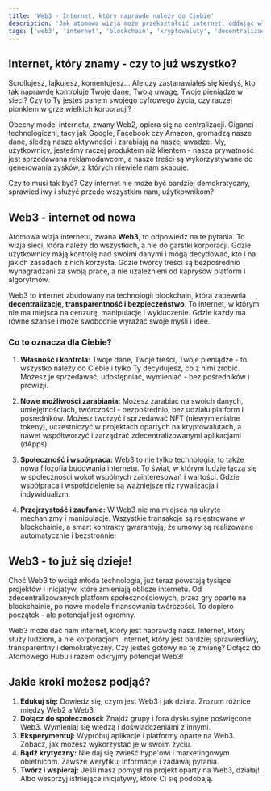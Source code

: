 ```yaml
---
title: 'Web3 - Internet, który naprawdę należy do Ciebie'
description: 'Jak atomowa wizja może przekształcić internet, oddając władzę użytkownikom, zwiększając transparentność i tworząc nowe możliwości ekonomiczne?'
tags: ['web3', 'internet', 'blockchain', 'kryptowaluty', 'decentralizacja']
---
```


## Internet, który znamy - czy to już wszystko?

Scrollujesz, lajkujesz, komentujesz... Ale czy zastanawiałeś się kiedyś, kto tak naprawdę kontroluje Twoje dane, Twoją uwagę, Twoje pieniądze w sieci? Czy to Ty jesteś panem swojego cyfrowego życia, czy raczej pionkiem w grze wielkich korporacji?

Obecny model internetu, zwany Web2, opiera się na centralizacji. Giganci technologiczni, tacy jak Google, Facebook czy Amazon, gromadzą nasze dane, śledzą nasze aktywności i zarabiają na naszej uwadze. My, użytkownicy, jesteśmy raczej produktem niż klientem - nasza prywatność jest sprzedawana reklamodawcom, a nasze treści są wykorzystywane do generowania zysków, z których niewiele nam skapuje.

Czy to musi tak być? Czy internet nie może być bardziej demokratyczny, sprawiedliwy i służyć przede wszystkim nam, użytkownikom?

## Web3 - internet od nowa

Atomowa wizja internetu, zwana **Web3**, to odpowiedź na te pytania. To wizja sieci, która należy do wszystkich, a nie do garstki korporacji. Gdzie użytkownicy mają kontrolę nad swoimi danymi i mogą decydować, kto i na jakich zasadach z nich korzysta. Gdzie twórcy treści są bezpośrednio wynagradzani za swoją pracę, a nie uzależnieni od kaprysów platform i algorytmów.

Web3 to internet zbudowany na technologii blockchain, która zapewnia **decentralizację, transparentność i bezpieczeństwo**. To internet, w którym nie ma miejsca na cenzurę, manipulację i wykluczenie. Gdzie każdy ma równe szanse i może swobodnie wyrażać swoje myśli i idee.

### Co to oznacza dla Ciebie?

1. **Własność i kontrola:**
   Twoje dane, Twoje treści, Twoje pieniądze - to wszystko należy do Ciebie i tylko Ty decydujesz, co z nimi zrobić. Możesz je sprzedawać, udostępniać, wymieniać - bez pośredników i prowizji.

2. **Nowe możliwości zarabiania:**
   Możesz zarabiać na swoich danych, umiejętnościach, twórczości - bezpośrednio, bez udziału platform i pośredników. Możesz tworzyć i sprzedawać NFT (niewymienialne tokeny), uczestniczyć w projektach opartych na kryptowalutach, a nawet współtworzyć i zarządzać zdecentralizowanymi aplikacjami (dApps).

3. **Społeczność i współpraca:**
   Web3 to nie tylko technologia, to także nowa filozofia budowania internetu. To świat, w którym ludzie łączą się w społeczności wokół wspólnych zainteresowań i wartości. Gdzie współpraca i współdzielenie są ważniejsze niż rywalizacja i indywidualizm.

4. **Przejrzystość i zaufanie:**
   W Web3 nie ma miejsca na ukryte mechanizmy i manipulacje. Wszystkie transakcje są rejestrowane w blockchainie, a smart kontrakty gwarantują, że umowy są realizowane automatycznie i bezstronnie.

## Web3 - to już się dzieje!

Choć Web3 to wciąż młoda technologia, już teraz powstają tysiące projektów i inicjatyw, które zmieniają oblicze internetu. Od zdecentralizowanych platform społecznościowych, przez gry oparte na blockchainie, po nowe modele finansowania twórczości. To dopiero początek - ale potencjał jest ogromny.

Web3 może dać nam internet, który jest naprawdę nasz. Internet, który służy ludziom, a nie korporacjom. Internet, który jest bardziej sprawiedliwy, transparentny i demokratyczny. Czy jesteś gotowy na tę zmianę? Dołącz do Atomowego Hubu i razem odkryjmy potencjał Web3!

## Jakie kroki możesz podjąć?

1. **Edukuj się:** Dowiedz się, czym jest Web3 i jak działa. Zrozum różnice między Web2 a Web3.
2. **Dołącz do społeczności:** Znajdź grupy i fora dyskusyjne poświęcone Web3. Wymieniaj się wiedzą i doświadczeniami z innymi.
3. **Eksperymentuj:** Wypróbuj aplikacje i platformy oparte na Web3. Zobacz, jak możesz wykorzystać je w swoim życiu.
4. **Bądź krytyczny:** Nie daj się zwieść hype'owi i marketingowym obietnicom. Zawsze weryfikuj informacje i zadawaj pytania.
5. **Twórz i wspieraj:** Jeśli masz pomysł na projekt oparty na Web3, działaj! Albo wesprzyj istniejące inicjatywy, które Ci się podobają.

